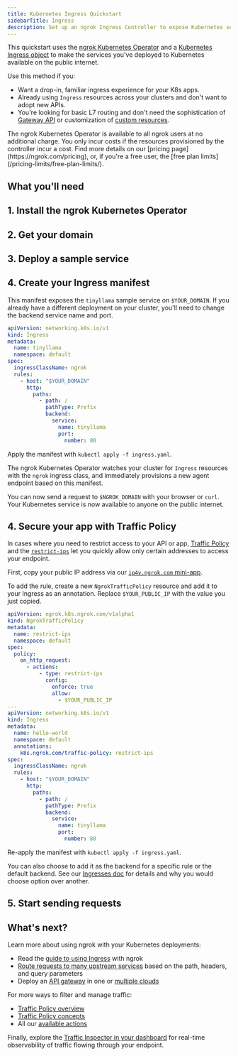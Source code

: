 ```yaml
---
title: Kubernetes Ingress Quickstart
sidebarTitle: Ingress
description: Set up an ngrok Ingress Controller to expose Kubernetes services using standard Ingress resources for simple, drop-in HTTP routing.
---
```



This quickstart uses the [ngrok Kubernetes Operator](/k8s) and a [Kubernetes Ingress object](https://kubernetes.io/docs/concepts/services-networking/ingress/) to make the services you've deployed to Kubernetes available on the public internet.

Use this method if you:

- Want a drop-in, familiar ingress experience for your K8s apps.
- Already using `Ingress` resources across your clusters and don't want to adopt new APIs.
- You're looking for basic L7 routing and don't need the sophistication of [Gateway API](/getting-started/kubernetes/gateway-api) or customization of [custom resources](/getting-started/kubernetes/crds).

<Note>
The ngrok Kubernetes Operator is available to all ngrok users at no additional charge.
You only incur costs if the resources provisioned by the controller incur a cost.
Find more details on our [pricing page](https://ngrok.com/pricing), or, if you're a free user, the [free plan limits](/pricing-limits/free-plan-limits/).
</Note>

## What you'll need

<K8sPrereq />

## 1. Install the ngrok Kubernetes Operator

<K8sSetup />
<K8sInstall />

## 2. Get your domain

<Domain />

## 3. Deploy a sample service

<K8sSample />

## 4. Create your Ingress manifest

This manifest exposes the `tinyllama` sample service on `$YOUR_DOMAIN`.
If you already have a different deployment on your cluster, you'll need to change the backend service name and port.

```yaml title="ingress.yaml"
apiVersion: networking.k8s.io/v1
kind: Ingress
metadata:
  name: tinyllama
  namespace: default
spec:
  ingressClassName: ngrok
  rules:
    - host: "$YOUR_DOMAIN"
      http:
        paths:
          - path: /
            pathType: Prefix
            backend:
              service:
                name: tinyllama
                port:
                  number: 80
```

Apply the manifest with `kubectl apply -f ingress.yaml`.

The ngrok Kubernetes Operator watches your cluster for `Ingress` resources with the `ngrok` ingress class, and immediately provisions a new agent endpoint based on this manifest.

You can now send a request to `$NGROK_DOMAIN` with your browser or `curl`.
Your Kubernetes service is now available to anyone on the public internet.

## 4. Secure your app with Traffic Policy

In cases where you need to restrict access to your API or app, [Traffic Policy](/traffic-policy) and the [`restrict-ips`](/traffic-policy/actions/restrict-ips) let you quickly allow only certain addresses to access your endpoint.

First, copy your public IP address via our [`ip4v.ngrok.com` mini-app](https://ipv4.ngrok.com/).

To add the rule, create a new `NgrokTrafficPolicy` resource and add it to your Ingress as an annotation.
Replace `$YOUR_PUBLIC_IP` with the value you just copied.

```yaml title="ingress.yaml"
apiVersion: ngrok.k8s.ngrok.com/v1alpha1
kind: NgrokTrafficPolicy
metadata:
  name: restrict-ips
  namespace: default
spec:
  policy:
    on_http_request:
      - actions:
          - type: restrict-ips
            config:
              enforce: true
              allow:
                - $YOUR_PUBLIC_IP
---
apiVersion: networking.k8s.io/v1
kind: Ingress
metadata:
  name: hello-world
  namespace: default
  annotations:
    k8s.ngrok.com/traffic-policy: restrict-ips
spec:
  ingressClassName: ngrok
  rules:
    - host: "$YOUR_DOMAIN"
      http:
        paths:
          - path: /
            pathType: Prefix
            backend:
              service:
                name: tinyllama
                port:
                  number: 80
```

Re-apply the manifest with `kubectl apply -f ingress.yaml`.

You can also choose to add it as the backend for a specific rule or the default backend.
See our [Ingresses doc](/k8s/guides/using-ingresses/#using-ngroktrafficpolicy-with-ingress) for details and why you would choose option over another.

## 5. Start sending requests

<Request />

## What's next?

Learn more about using ngrok with your Kubernetes deployments:

- Read the [guide to using Ingress](/k8s/guides/using-ingresses) with ngrok
- [Route requests to many upstream services](/k8s/guides/how-to/request-routing/) based on the path, headers, and query parameters
- Deploy an [API gateway](/guides/api-gateway/kubernetes/) in one or [multiple clouds](/guides/api-gateway/multicloud/)

For more ways to filter and manage traffic:

- [Traffic Policy overview](/traffic-policy)
- [Traffic Policy concepts](/traffic-policy/concepts/)
- All our [available actions](/traffic-policy/actions/)

Finally, explore the [Traffic Inspector in your dashboard](https://dashboard.ngrok.com/traffic-inspector) for real-time observability of traffic flowing through your endpoint.
